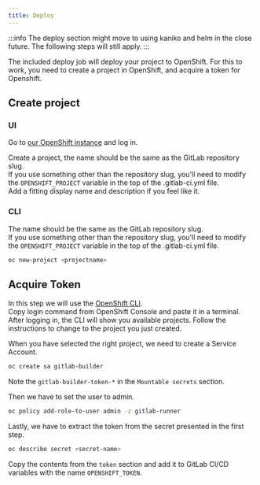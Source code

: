 ```yaml
---
title: Deploy
---
```


:::info
The deploy section might move to using kaniko and helm in the close future.
The following steps will still apply.
:::

The included deploy job will deploy your project to OpenShift. For this to work, you need to create a project in OpenShift, and acquire a token for Openshift.

## Create project

### UI

Go to [our OpenShift instance](https://openshift.intility.no:8443/) and log in.

Create a project, the name should be the same as the GitLab repository slug.  
If you use something other than the repository slug, you'll need to modify the `OPENSHIFT_PROJECT` variable in the top of the .gitlab-ci.yml file.  
Add a fitting display name and description if you feel like it.

### CLI

The name should be the same as the GitLab repository slug.  
If you use something other than the repository slug, you'll need to modify the `OPENSHIFT_PROJECT` variable in the top of the .gitlab-ci.yml file.
```bash
oc new-project <projectname>
```

## Acquire Token

In this step we will use the [OpenShift CLI](https://docs.openshift.com/container-platform/3.11/cli_reference/get_started_cli.html).  
Copy login command from OpenShift Console and paste it in a terminal.  
After logging in, the CLI will show you available projects. Follow the instructions to change to the project you just created.

When you have selected the right project, we need to create a Service Account.
```bash
oc create sa gitlab-builder
```
Note the `gitlab-builder-token-*` in the `Mountable secrets` section.

Then we have to set the user to admin.  
```bash
oc policy add-role-to-user admin -z gitlab-runner
```

Lastly, we have to extract the token from the secret presented in the first step.
```bash
oc describe secret <secret-name>
```
Copy the contents from the `token` section and add it to GitLab CI/CD variables with the name `OPENSHIFT_TOKEN`.
